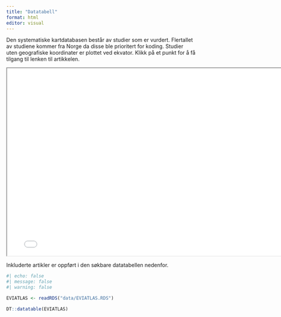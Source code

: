 ```yaml
---
title: "Datatabell"
format: html
editor: visual
---
```


Den systematiske kartdatabasen består av studier som er vurdert. Flertallet av studiene kommer fra Norge da disse ble prioritert for koding. Studier uten geografiske koordinater er plottet ved ekvator. Klikk på et punkt for å få tilgang til lenken til artikkelen.

```{=html}
<iframe width="780" height="500" src="map.html" title="Kunnskapskart"></iframe>
```

Inkluderte artikler er oppført i den søkbare datatabellen nedenfor.

```r
#| echo: false
#| message: false
#| warning: false

EVIATLAS <- readRDS("data/EVIATLAS.RDS")

DT::datatable(EVIATLAS)

```
